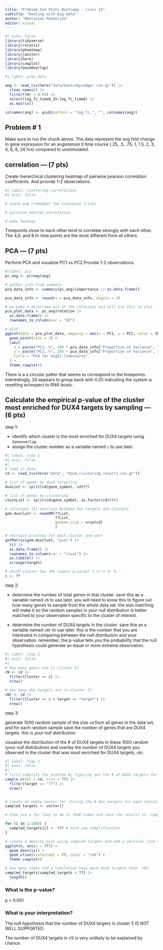 ```yaml
---
title: "Problem Set Stats Bootcamp - class 15"
subtitle: "Dealing with big data"
author: "Neelanjan Mukherjee"
editor: visual
---
```


```r
#| echo: false
library(tidyverse)
library(rstatix)
library(pheatmap)
library(janitor)
library(here)
library(cowplot)
library(GeneOverlap)
```

```r
#| label: prep data

ang <- read_csv(here("data/bootcamp/edger.csv.gz")) |>
  clean_names() |>
  filter(fdr < 0.05) |>
  select(log_fc_time0_25:log_fc_time8) |>
  as.matrix()

colnames(ang) <- gsub(pattern = "log_fc_", "", colnames(ang))
```

## Problem \# 1

Make sure to run the chunk above. The data represent the avg fold change in gene expression for an angiotensin II time course (.25, .5, .75, 1, 1.5, 2, 3, 4, 6, 8, 24 hrs) compared to unstimulated.

## correlation --- (7 pts)

Create hierarchical clustering heatmap of pairwise pearson correlation coefficients. And provide 1-2 observations.

```r
#| label: clustering correlations
#| eval: false

# scale ang (remember the transpose trick)

# pairwise pearson correlation

# make heatmap

```

Timepoints close to each other tend to correlate strongly with each other. The 4,6, and 8 hr time points are the most different from all others.

## PCA --- (7 pts)

Perform PCA and visualize PC1 vs PC2.Provide 1-2 observations.

```r
#|label: pca
pc_ang <- prcomp(ang)

# gather info from summary
pca_data_info <- summary(pc_ang)$importance |> as.data.frame()

pca_data_info <- round(x = pca_data_info, digits = 3)

# we make a dataframe out of the rotations and will use this to plot
pca_plot_data <- pc_ang$rotation |>
  as.data.frame() |>
  rownames_to_column(var = "ID")

# plot
ggplot(data = pca_plot_data, mapping = aes(x = PC1, y = PC2, color = ID)) +
  geom_point(size = 3) +
  labs(
    x = paste("PC1, %", 100 * pca_data_info["Proportion of Variance", "PC1"]),
    y = paste("PC2, %", 100 * pca_data_info["Proportion of Variance", "PC2"]),
    title = "PCA for angII timecourse"
  ) +
  theme_cowplot()
```

There is a a circular patter that seems to correspond to the timepoints. Interestingly, 24 appears to group back with 0.25 indicating the system is resetting w/respect to RNA levels.

## Calculate the empirical p-value of the cluster most enriched for DUX4 targets by sampling --- (6 pts) {.smaller}

step 1:

-   identify which cluster is the most enriched for DUX4 targets using `Geneoverlap`.
-   assign the cluster number as a variable named `c` to use later.

```r
#| label: step 1
#| eval: false
#| 
# read in data
cd <- read_tsv(here("data", "dux4_clustering_results.csv.gz"))

# list of genes by dux4 targeting
duxList <- split(cd$gene_symbol, cd$??)

# list of genes by clustering
clustList <- split(cd$gene_symbol, as.factor(cd$??))

# calculate all overlaps between dux targets and clusters
gom.duxclust <- newGOM(??List,
                       ??List,
                       genome.size = nrow(cd)
                       )

# retrieve p-values for each cluster and sort
getMatrix(gom.duxclust, "pval") |>
  t() |>
  as.data.frame() |>
  rownames_to_column(var = "clust") |>
  as.tibble() |>
  arrange(target)

# which cluster has the lowest p-value? 1 or 4 or 5...
c <- ??
```

step 2:

-   determine the number of total genes in that cluster. save this as a variable named `cN` to use later. you will need to know this to figure out how many genes to sample from the whole data set. the size matching will make it so the random samples in your null distribution is better matched to your observation specific to the cluster of interest.

-   determine the number of DUX4 targets in the cluster. save this as a variable named `cNt` to use later. this is the number that you are interested in comparing between the null distribution and your observation. remember, the p-value tells you the probability that the null hypothesis could generate an equal or more extreme observation.

```r
#| label: step 2
#| eval: false
#| 
# how many genes are in cluster 5?
cN <- cd |>
  filter(Cluster == c) |>
  nrow()

# how many dux targets are in cluster 5?
cNt <- cd |>
  filter(Cluster == c & target == "target") |>
  nrow()

```

step 3:

generate 1000 random sample of the size `cN` from all genes in the data set, and for each random sample save the number of genes that are DUX4 targets. this is your null distribution.

visualize the distribution of the \# of DUX4 targets in these 1000 random (your null distribution) and overlay the number of DUX4 targets you observed in the cluster that was most enriched for DUX4 targets, `cNt`.

```r
#| label: step 2
#| eval: false
#| 
# first simplify the problem by figuring out the # of DUX4 targets for 1 random sample
sample_n(tbl = cd, size = ??) |>
  filter(target == "??") |>
  nrow()
  

# create an empty vector for storing the # dux targets for each iteration. call this `sampled_targets`
sampled_targets <- vector()

# then use a for loop to do it 1000 times and save the results in `sampled_targets`

for (i in 1:1000) {
  sampled_targets[i] <- ??? # hint see simplification
}

# create a density plot using sampled targets and add a vertical line at `cNt`
ggplot(n, aes(x = ??)) +
  geom_density() +
  geom_vline(xintercept = ??, color = "red") +
  theme_cowplot()

# how many times did a simulation have more dux4 targets than `cNt`
sampled_targets[sampled_targets > ??] |>
  length()

```

### What is the p-value?

p \< 0.001

### What is your interpretation?

The null hypothesis that the number of DUX4 targets in cluster 5 IS NOT WELL SUPPORTED.

The number of DUX4 targets in c5 is very unlikely to be explained by chance.
